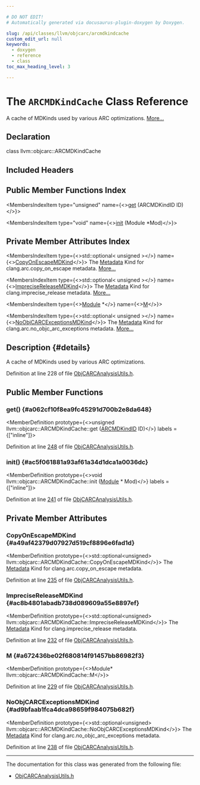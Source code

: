 ```yaml
---

# DO NOT EDIT!
# Automatically generated via docusaurus-plugin-doxygen by Doxygen.

slug: /api/classes/llvm/objcarc/arcmdkindcache
custom_edit_url: null
keywords:
  - doxygen
  - reference
  - class
toc_max_heading_level: 3

---
```





# The `ARCMDKindCache` Class Reference

<DoxygenPage pluginConfig={pluginConfig}>

A cache of MDKinds used by various ARC optimizations. <a href="#details">More...</a>

## Declaration

<CodeBlock>class llvm::objcarc::ARCMDKindCache</CodeBlock>

## Included Headers

<IncludesList>
<IncludesListItem
  filePath="llvm/Analysis/ObjCARCAnalysisUtils.h"
  permalink="/docs/api/files/include/include/llvm/include/llvm/analysis/objcarcanalysisutils-h"
  isLocal="true" />
</IncludesList>

## Public Member Functions Index

<MembersIndex>

<MembersIndexItem
  type="unsigned"
  name={<><a href="#a062cf10f8ea9fc45291d700b2e8da648">get</a> (ARCMDKindID ID)</>}>
</MembersIndexItem>

<MembersIndexItem
  type="void"
  name={<><a href="#ac5f061881a93af61a34d1dca1a0036dc">init</a> (Module &#42;Mod)</>}>
</MembersIndexItem>

</MembersIndex>

## Private Member Attributes Index

<MembersIndex>

<MembersIndexItem
  type={<>std::optional&lt; unsigned &gt;</>}
  name={<><a href="#a49af42379d07927d519cf8896e6fad1d">CopyOnEscapeMDKind</a></>}>
The <a href="/docs/api/classes/llvm/metadata">Metadata</a> Kind for clang.arc.copy&#95;on&#95;escape metadata. <a href="#a49af42379d07927d519cf8896e6fad1d">More...</a>
</MembersIndexItem>

<MembersIndexItem
  type={<>std::optional&lt; unsigned &gt;</>}
  name={<><a href="#ac8b4801abadb738d089609a55e8897ef">ImpreciseReleaseMDKind</a></>}>
The <a href="/docs/api/classes/llvm/metadata">Metadata</a> Kind for clang.imprecise&#95;release metadata. <a href="#ac8b4801abadb738d089609a55e8897ef">More...</a>
</MembersIndexItem>

<MembersIndexItem
  type={<><a href="/docs/api/classes/llvm/module">Module</a> &#42;</>}
  name={<><a href="#a672436be02f680814f91457bb86982f3">M</a></>}>
</MembersIndexItem>

<MembersIndexItem
  type={<>std::optional&lt; unsigned &gt;</>}
  name={<><a href="#ad9bfaab1fca4dca98659f984075b682f">NoObjCARCExceptionsMDKind</a></>}>
The <a href="/docs/api/classes/llvm/metadata">Metadata</a> Kind for clang.arc.no&#95;objc&#95;arc&#95;exceptions metadata. <a href="#ad9bfaab1fca4dca98659f984075b682f">More...</a>
</MembersIndexItem>

</MembersIndex>

## Description {#details}

A cache of MDKinds used by various ARC optimizations.

Definition at line 228 of file <a href="/docs/api/files/include/include/llvm/include/llvm/analysis/objcarcanalysisutils-h">ObjCARCAnalysisUtils.h</a>.

<SectionDefinition>

## Public Member Functions

### get() {#a062cf10f8ea9fc45291d700b2e8da648}

<MemberDefinition
  prototype={<>unsigned llvm::objcarc::ARCMDKindCache::get (<a href="/docs/api/namespaces/llvm/objcarc/#a749ec59e4812b00a3cf7e7036fb39c06">ARCMDKindID</a> ID)</>}
  labels = {["inline"]}>

Definition at line <a href="/docs/api/files/include/include/llvm/include/llvm/analysis/objcarcanalysisutils-h/#l00248">248</a> of file <a href="/docs/api/files/include/include/llvm/include/llvm/analysis/objcarcanalysisutils-h">ObjCARCAnalysisUtils.h</a>.
</MemberDefinition>

### init() {#ac5f061881a93af61a34d1dca1a0036dc}

<MemberDefinition
  prototype={<>void llvm::objcarc::ARCMDKindCache::init (<a href="/docs/api/classes/llvm/module">Module</a> &#42; Mod)</>}
  labels = {["inline"]}>

Definition at line <a href="/docs/api/files/include/include/llvm/include/llvm/analysis/objcarcanalysisutils-h/#l00241">241</a> of file <a href="/docs/api/files/include/include/llvm/include/llvm/analysis/objcarcanalysisutils-h">ObjCARCAnalysisUtils.h</a>.
</MemberDefinition>

</SectionDefinition>

<SectionDefinition>

## Private Member Attributes

### CopyOnEscapeMDKind {#a49af42379d07927d519cf8896e6fad1d}

<MemberDefinition
  prototype={<>std::optional&lt;unsigned&gt; llvm::objcarc::ARCMDKindCache::CopyOnEscapeMDKind</>}>
The <a href="/docs/api/classes/llvm/metadata">Metadata</a> Kind for clang.arc.copy&#95;on&#95;escape metadata.

Definition at line <a href="/docs/api/files/include/include/llvm/include/llvm/analysis/objcarcanalysisutils-h/#l00235">235</a> of file <a href="/docs/api/files/include/include/llvm/include/llvm/analysis/objcarcanalysisutils-h">ObjCARCAnalysisUtils.h</a>.
</MemberDefinition>

### ImpreciseReleaseMDKind {#ac8b4801abadb738d089609a55e8897ef}

<MemberDefinition
  prototype={<>std::optional&lt;unsigned&gt; llvm::objcarc::ARCMDKindCache::ImpreciseReleaseMDKind</>}>
The <a href="/docs/api/classes/llvm/metadata">Metadata</a> Kind for clang.imprecise&#95;release metadata.

Definition at line <a href="/docs/api/files/include/include/llvm/include/llvm/analysis/objcarcanalysisutils-h/#l00232">232</a> of file <a href="/docs/api/files/include/include/llvm/include/llvm/analysis/objcarcanalysisutils-h">ObjCARCAnalysisUtils.h</a>.
</MemberDefinition>

### M {#a672436be02f680814f91457bb86982f3}

<MemberDefinition
  prototype={<>Module&#42; llvm::objcarc::ARCMDKindCache::M</>}>

Definition at line <a href="/docs/api/files/include/include/llvm/include/llvm/analysis/objcarcanalysisutils-h/#l00229">229</a> of file <a href="/docs/api/files/include/include/llvm/include/llvm/analysis/objcarcanalysisutils-h">ObjCARCAnalysisUtils.h</a>.
</MemberDefinition>

### NoObjCARCExceptionsMDKind {#ad9bfaab1fca4dca98659f984075b682f}

<MemberDefinition
  prototype={<>std::optional&lt;unsigned&gt; llvm::objcarc::ARCMDKindCache::NoObjCARCExceptionsMDKind</>}>
The <a href="/docs/api/classes/llvm/metadata">Metadata</a> Kind for clang.arc.no&#95;objc&#95;arc&#95;exceptions metadata.

Definition at line <a href="/docs/api/files/include/include/llvm/include/llvm/analysis/objcarcanalysisutils-h/#l00238">238</a> of file <a href="/docs/api/files/include/include/llvm/include/llvm/analysis/objcarcanalysisutils-h">ObjCARCAnalysisUtils.h</a>.
</MemberDefinition>

</SectionDefinition>

<hr/>

The documentation for this class was generated from the following file:

<ul>
<li><a href="/docs/api/files/include/include/llvm/include/llvm/analysis/objcarcanalysisutils-h">ObjCARCAnalysisUtils.h</a></li>
</ul>

</DoxygenPage>
